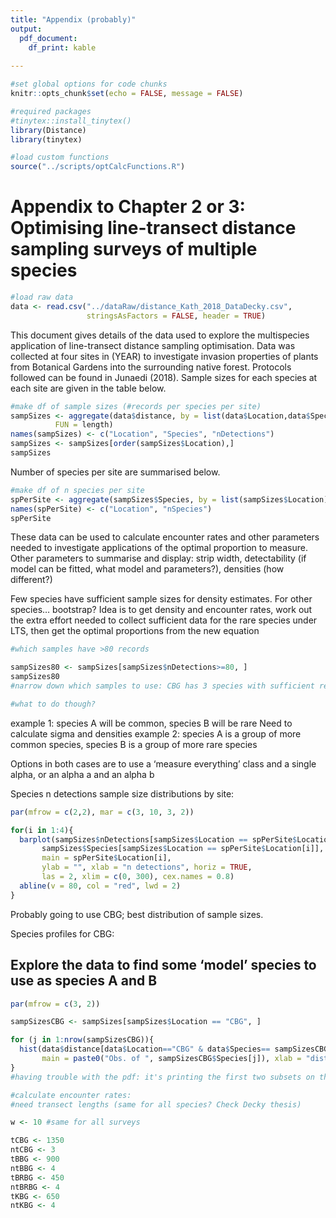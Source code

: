 ```yaml
---
title: "Appendix (probably)"
output: 
  pdf_document:
    df_print: kable
  
---
```

```r
#set global options for code chunks
knitr::opts_chunk$set(echo = FALSE, message = FALSE)

#required packages
#tinytex::install_tinytex()
library(Distance)
library(tinytex)

#load custom functions
source("../scripts/optCalcFunctions.R")

```

# Appendix to Chapter 2 or 3: Optimising line-transect distance sampling surveys of multiple species 

```r

#load raw data
data <- read.csv("../dataRaw/distance_Kath_2018_DataDecky.csv", 
                 stringsAsFactors = FALSE, header = TRUE)
```

This document gives details of the data used to explore the multispecies application of line-transect distance sampling optimisation.  Data was collected at four sites in (YEAR) to investigate invasion properties of plants from Botanical Gardens into the surrounding native forest.  Protocols followed can be found in Junaedi (2018).  Sample sizes for each species at each site are given in the table below.

```r

#make df of sample sizes (#records per species per site)
sampSizes <- aggregate(data$distance, by = list(data$Location,data$Species), 
          FUN = length)
names(sampSizes) <- c("Location", "Species", "nDetections")
sampSizes <- sampSizes[order(sampSizes$Location),]
sampSizes

```
Number of species per site are summarised below.
```r
#make df of n species per site
spPerSite <- aggregate(sampSizes$Species, by = list(sampSizes$Location), FUN = length)
names(spPerSite) <- c("Location", "nSpecies")
spPerSite
```

These data can be used to calculate encounter rates and other parameters needed to investigate applications of the optimal proportion to measure. 
Other parameters to summarise and display: strip width, detectability (if model can be fitted, what model and parameters?), densities (how different?)

Few species have sufficient sample sizes for density estimates.  For other species... bootstrap?  Idea is to get density and encounter rates, work out the extra effort needed to collect sufficient data for the rare species under LTS, then get the optimal proportions from the new equation

```r
#which samples have >80 records

sampSizes80 <- sampSizes[sampSizes$nDetections>=80, ]
sampSizes80
#narrow down which samples to use: CBG has 3 species with sufficient records for ds

#what to do though?
```

example 1: species A will be common, species B will be rare
Need to calculate sigma and densities
example 2: species A is a group of more common species, species B is a group of more rare species

Options in both cases are to use a 'measure everything' class and a single alpha, or an alpha a and an alpha b

Species n detections sample size distributions by site:
```r
par(mfrow = c(2,2), mar = c(3, 10, 3, 2))

for(i in 1:4){
  barplot(sampSizes$nDetections[sampSizes$Location == spPerSite$Location[i]]~ 
       sampSizes$Species[sampSizes$Location == spPerSite$Location[i]], 
       main = spPerSite$Location[i],
       ylab = "", xlab = "n detections", horiz = TRUE,
       las = 2, xlim = c(0, 300), cex.names = 0.8)
  abline(v = 80, col = "red", lwd = 2)
}
```
Probably going to use CBG; best distribution of sample sizes.

Species profiles for CBG:

## Explore the data to find some 'model' species to use as species A and B
```r
par(mfrow = c(3, 2))

sampSizesCBG <- sampSizes[sampSizes$Location == "CBG", ]

for (j in 1:nrow(sampSizesCBG)){
  hist(data$distance[data$Location=="CBG" & data$Species== sampSizesCBG$Species[j]], 
       main = paste0("Obs. of ", sampSizesCBG$Species[j]), xlab = "distance (m)")
}
#having trouble with the pdf: it's printing the first two subsets on the same page and most of the figure is off the page
```
```r
#calculate encounter rates:
#need transect lengths (same for all species? Check Decky thesis)

w <- 10 #same for all surveys

tCBG <- 1350
ntCBG <- 3
tBBG <- 900
ntBBG <- 4
tBRBG <- 450
ntBRBG <- 4
tKBG <- 650
ntKBG <- 4


```


```r

```

